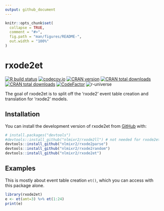 ```yaml
---
output: github_document
---
```


<!-- README.md is generated from README.Rmd. Please edit that file -->

```r
knitr::opts_chunk$set(
  collapse = TRUE,
  comment = "#>",
  fig.path = "man/figures/README-",
  out.width = "100%"
)
```

# rxode2et

<!-- badges: start -->
[![R build status](https://github.com/nlmixr2/rxode2et/workflows/R-CMD-check/badge.svg)](https://github.com/nlmixr2/rxode2et/actions)
[![codecov.io](https://codecov.io/gh/nlmixr2/rxode2et/coverage.svg)](https://app.codecov.io/gh/nlmixr2/rxode2et)
[![CRAN version](http://www.r-pkg.org/badges/version/rxode2et)](https://cran.r-project.org/package=rxode2et)
[![CRAN total downloads](https://cranlogs.r-pkg.org/badges/grand-total/rxode2et)](https://cran.r-project.org/package=rxode2et)
[![CRAN total downloads](https://cranlogs.r-pkg.org/badges/rxode2et)](https://cran.r-project.org/package=rxode2et)
[![CodeFactor](https://www.codefactor.io/repository/github/nlmixr2/rxode2et/badge)](https://www.codefactor.io/repository/github/nlmixr2/rxode2et)
![r-universe](https://nlmixr2.r-universe.dev/badges/rxode2et)
<!-- badges: end -->

The goal of rxode2et is to split off the 'rxode2' event table creation and translation for 'rxode2' models. 

## Installation

You can install the development version of rxode2et from [GitHub](https://github.com/) with:

``` r
# install.packages("devtools")
#devtools::install_github("nlmixr2/rxode2ll") # not needed for rxode2et, but needed for 'rxode2'
devtools::install_github("nlmixr2/rxode2parse")
devtools::install_github("nlmixr2/rxode2random")
devtools::install_github("nlmixr2/rxode2et")
```

## Examples 

This is mostly about event table creation `et()`, which you can access with this package alone.
```r
library(rxode2et)
e <- et(amt=3) %>% et(1:24)
print(e)
```
